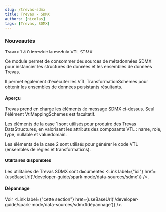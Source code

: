 ```yaml
---
slug: /trevas-sdmx
title: Trevas - SDMX
authors: [nicolas]
tags: [Trevas, SDMX]
---
```



### Nouveautés

Trevas 1.4.0 introduit le module VTL SDMX.

Ce module permet de consommer des sources de métadonnées SDMX pour instancier les structures de données et les ensembles de données Trevas.

Il permet également d'exécuter les VTL TransformationSchemes pour obtenir les ensembles de données persistants résultants.

#### Aperçu

<div style={{ textAlign: 'center' }}>
	<ThemedImage
		alt="Diagramme VTL SDMX"
		sources={{
			light: useBaseUrl('/img/vtl-sdmx-light.svg'),
			dark: useBaseUrl('/img/vtl-sdmx-dark.svg'),
		}}
	/>
</div>

Trevas prend en charge les éléments de message SDMX ci-dessus. Seul l'élément VtlMappingSchemes est facultatif.

Les éléments de la case 1 sont utilisés pour produire des Trevas DataStructures, en valorisant les attributs des composants VTL : name, role, type, nullable et valuedomain.

Les éléments de la case 2 sont utilisés pour générer le code VTL (ensembles de règles et transformations).

#### Utilitaires disponibles

Les utilitaires de Trevas SDMX sont documentés <Link label={"ici"} href={useBaseUrl('/developer-guide/spark-mode/data-sources/sdmx')} />.

#### Dépannage

Voir <Link label={"cette section"} href={useBaseUrl('/developer-guide/spark-mode/data-sources/sdmx#dépannage')} />.
